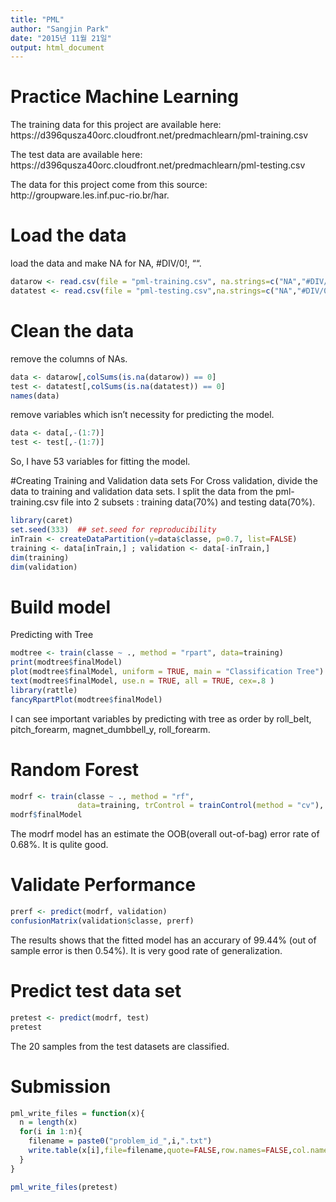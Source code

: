 ```yaml
---
title: "PML"
author: "Sangjin Park"
date: "2015년 11월 21일"
output: html_document
---
```

# Practice Machine Learning

The training data for this project are available here: 
https://d396qusza40orc.cloudfront.net/predmachlearn/pml-training.csv

The test data are available here: 
https://d396qusza40orc.cloudfront.net/predmachlearn/pml-testing.csv

The data for this project come from this source: http://groupware.les.inf.puc-rio.br/har. 

# Load the data
load the data and make NA for NA, #DIV/0!, "".
```r
datarow <- read.csv(file = "pml-training.csv", na.strings=c("NA","#DIV/0!",""))
datatest <- read.csv(file = "pml-testing.csv",na.strings=c("NA","#DIV/0!",""))
```

# Clean the data
remove the columns of NAs.
```r
data <- datarow[,colSums(is.na(datarow)) == 0]
test <- datatest[,colSums(is.na(datatest)) == 0]
names(data)
```

remove variables which isn't necessity for predicting the model.
```r
data <- data[,-(1:7)]
test <- test[,-(1:7)]
```
So, I have 53 variables for fitting the model.

#Creating Training and Validation data sets 
For Cross validation, divide the data to training and validation data sets.
I split the data from the pml-training.csv file into 2 subsets : training data(70%) and testing data(70%).
```r
library(caret)
set.seed(333)  ## set.seed for reproducibility
inTrain <- createDataPartition(y=data$classe, p=0.7, list=FALSE)
training <- data[inTrain,] ; validation <- data[-inTrain,]
dim(training)
dim(validation)
```

# Build model

Predicting with Tree 
```r
modtree <- train(classe ~ ., method = "rpart", data=training)
print(modtree$finalModel)
plot(modtree$finalModel, uniform = TRUE, main = "Classification Tree")
text(modtree$finalModel, use.n = TRUE, all = TRUE, cex=.8 )
library(rattle)
fancyRpartPlot(modtree$finalModel)
```
I can see important variables by predicting with tree as order by roll_belt, pitch_forearm, 
magnet_dumbbell_y, roll_forearm.

# Random Forest
```r
modrf <- train(classe ~ ., method = "rf", 
               data=training, trControl = trainControl(method = "cv"), number=5)
modrf$finalModel
```
The modrf model has an estimate the OOB(overall out-of-bag) error rate of 0.68%.
It is qulite good.

# Validate Performance
```r
prerf <- predict(modrf, validation)
confusionMatrix(validation$classe, prerf)
```
The results shows that the fitted model has an accurary of 99.44% (out of sample error is then 0.54%).
It is very good rate of generalization.

# Predict test data set
```r
pretest <- predict(modrf, test)
pretest 
```
The 20 samples from the test datasets are classified.

# Submission
```r
pml_write_files = function(x){
  n = length(x)
  for(i in 1:n){
    filename = paste0("problem_id_",i,".txt")
    write.table(x[i],file=filename,quote=FALSE,row.names=FALSE,col.names=FALSE)
  }
}

pml_write_files(pretest)
```

